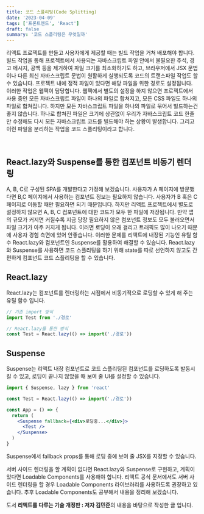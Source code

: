 ```yaml
---
title: 코드 스플리팅(Code Splitting)
date: '2023-04-09'
tags: ['프론트엔드', 'React']
draft: false
summary: '코드 스플리팅은 무엇일까'
---
```


리액트 프로젝트를 만들고 사용자에게 제공할 때는 빌드 작업을 거쳐 배포해야 합니다. 빌드 작업을 통해
프로젝트에서 사용되는 자바스크립트 파일 안에서 불필요한 주석, 경고 메시지, 공백 등을 제거하여 파일 크기를
최소화하기도 하고, 브라우저에서 JSX 문법이나 다른 최신 자바스크립트 문법이 원활하게 실행되도록 코드의
트랜스파일 작업도 할 수 있습니다. 프로젝트 내에 정적 파일이 있다면 해당 파일을 위한 경로도 설정됩니다.
이러한 작업은 웹팩이 담당합니다. 웹팩에서 별도의 설정을 하지 않으면 프로젝트에서 사용 중인 모든 자바스크립트
파일이 하나의 파일로 합쳐지고, 모든 CSS 파일도 하나의 파일로 합쳐집니다. 하지만 모든 자바스크립트 파일을
하나의 파일로 묶어서 빌드하는건 좋지 않습니다. 하나로 합쳐진 파일은 크기에 상관없이 우리가 자바스크립트 코드
한줄만 수정해도 다시 모든 자바스크립트 코드를 빌드해야 하는 상황이 발생합니다. 그리고 이런 파일을 분리하는
작업을 코드 스플리팅이라고 합니다.

<br />

## React.lazy와 Suspense를 통한 컴포넌트 비동기 렌더링

A, B, C로 구성된 SPA를 개발한다고 가정해 보겠습니다. 사용자가 A 페이지에 방문했다면 B,C 페이지에서 사용하는
컴포넌트 정보는 필요하지 않습니다. 사용자가 B 혹은 C 페이지로 이동할 때만 필요하면 되기 때문입니다.
하지만 리액트 프로젝트에서 별도로 설정하지 않으면 A, B, C 컴포넌트에 대한 코드가 모두 한 파일에 저장됩니다.
만약 앱의 규모가 커지면 커질수록 지금 당장 필요하지 않은 컴포넌트 정보도 모두 불러오면서 파일 크기가 아주 커지게
됩니다. 이러면 로딩이 오래 걸리고 트래픽도 많이 나오기 때문에 사용자 경험 측면에 있어 안좋습니다. 이러한 문제를
리액트에 내장된 기능인 유틸 함수 React.lazy와 컴포넌트인 Suspense를 활용하여 해결할 수 있습니다.
React.lazy와 Suspense를 사용하면 코드 스플리팅을 하기 위해 state를 따로 선언하지 않고도 간편하게 컴포넌트
코드 스플리팅을 할 수 있습니다.

## React.lazy

React.lazy는 컴포넌트를 렌더링하는 시점에서 비동기적으로 로딩할 수 있게 해 주는 유틸 함수 입니다.

```jsx
// 기존 import 방식
import Test from './경로'

// React.lazy를 통한 방식
const Test = React.lazy(() => import('./경로'))
```

## Suspense

Suspense는 리액트 내장 컴포넌트로 코드 스플리팅된 컴포넌트를 로딩하도록 발동시킬 수 있고, 로딩이 끝나지 않았을 때
보여 줄 UI를 설정할 수 있습니다.

```jsx
import { Suspense, lazy } from 'react'

const Test = React.lazy(() => import('./경로'))

const App = () => {
  return (
    <Suspense fallback={<div>로딩중...</div>}>
      <Test />
    </Suspense>
  )
}
```

Suspense에서 fallback props를 통해 로딩 중에 보여 줄 JSX를 지정할 수 있습니다.

서버 사이드 렌더링을 할 계획이 없다면 React.lazy와 Suspense로 구현하고, 계획이 있다면 Loadable Components를 사용해야 합니다.
리액트 공식 문서에서도 서버 사이드 렌더링을 할 경우 Loadable Components 라이브러리를 사용하도록 권장하고 있습니다.
추후 Loadable Components도 공부해서 내용을 정리해 보겠습니다.

도서 <strong>리액트를 다루는 기술 개정판 : 저자 김민준</strong>의 내용을 바탕으로 작성한 글 입니다.
